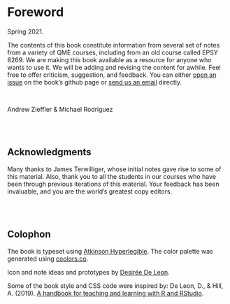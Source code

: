 # Foreword {-}

Spring 2021. 

The contents of this book constitute information from several set of notes from a variety of QME courses, including from an old course called EPSY 8269. We are making this book available as a resource for anyone who wants to use it. We will be adding and revising the content for awhile. Feel free to offer criticism, suggestion, and feedback. You can either [open an issue](https://github.com/zief0002/matrix-algebra/issues) on the book's github page or [send us an email](mailto: zief0002@umn.edu) directly.

<br />

Andrew Zieffler & Michael Rodriguez


<br /> <br />


## Acknowledgments {-}

Many thanks to James Terwilliger, whose initial notes gave rise to some of this material. Also, thank you to all the students in our courses who have been through previous iterations of this material. Your feedback has been invaluable, and you are the world's greatest copy editors. 

<br /><br />


## Colophon {-}

<!-- Artwork by [&commat;allison_horst](https://twitter.com/allison_horst) -->

The book is typeset using [Atkinson Hyperlegible](https://fonts.google.com/specimen/Atkinson+Hyperlegible). The color palette was generated using [coolors.co](https://coolors.co/).

Icon and note ideas and prototypes by [Desirée De Leon](http://desiree.rbind.io/).

Some of the book style and CSS code were inspired by: De Leon, D., &amp; Hill, A. (2019). [A handbook for teaching and learning with R and RStudio](https://rstudio4edu.github.io/rstudio4edu-book/).

<br /><br />




